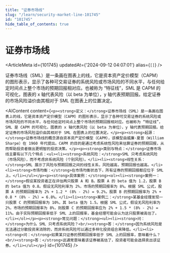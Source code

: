 ```yaml
---
title: "证券市场线"
slug: "/learn/security-market-line-101745"
id: "101745"
hide_table_of_contents: true
---
```



# 证券市场线

<ArticleMeta id={101745} updatedAt={'2024-09-12 04:07:01'} alias={`[]`} />
<div className='border-solid border-b border-t-0 my-4 border-[var(--ifm-color-gray-300)]' />

证券市场线（SML）是一条画在图表上的线，它是资本资产定价模型（CAPM）的图形表示，显示了各种可交易证券的系统风险或市场风险的不同水平，与任何给定时间点上整个市场的预期回报相对应。也被称为 “特征线”，SML 是 CAPM 的可视化，图表的 x 轴代表风险（以 beta 为单位），y 轴代表预期回报。给定证券的市场风险溢价由其相对于 SML 在图表上的位置决定。

<AIContent content={`<p><strong>定义：</strong>证券市场线（SML）是一条画在图表上的线，它是资本资产定价模型（CAPM）的图形表示，显示了各种可交易证券的系统风险或市场风险的不同水平，与任何给定时间点上整个市场的预期回报相对应。也被称为 “特征线”，SML 是 CAPM 的可视化，图表的 x 轴代表风险（以 beta 为单位），y 轴代表预期回报。给定证券的市场风险溢价由其相对于 SML 在图表上的位置决定。</p><p><strong>起源：</strong>证券市场线的概念源自资本资产定价模型（CAPM），该模型由威廉·夏普（William Sharpe）在 1960 年代提出。CAPM 的目的是通过考虑系统性风险来估算证券的预期回报，从而帮助投资者做出更明智的投资决策。</p><p><strong>类别与特点：</strong>证券市场线主要有以下几个特点：<ul><li><strong>系统风险：</strong>SML 只考虑系统风险（市场风险），而不考虑非系统风险（个别风险）。</li><li><strong>线性关系：</strong>SML 展示了风险与预期回报之间的线性关系，风险越高，预期回报也越高。</li><li><strong>市场均衡：</strong>在市场均衡状态下，所有证券的预期回报都应位于 SML 上。</li></ul></p><p><strong>具体案例：</strong><ol><li><strong>案例一：</strong>假设某投资者正在评估两只股票 A 和 B。股票 A 的 beta 值为 1.2，股票 B 的 beta 值为 0.8。假设无风险利率为 2%，市场的预期回报率为 8%。根据 SML 公式，股票 A 的预期回报率为 2% + 1.2 * (8% - 2%) = 9.2%，股票 B 的预期回报率为 2% + 0.8 * (8% - 2%) = 6.8%。</li><li><strong>案例二：</strong>某基金经理发现一只股票 C 的预期回报率为 10%，其 beta 值为 1.5。根据 SML 公式，假设无风险利率为 2%，市场的预期回报率为 8%，则股票 C 的预期回报率应为 2% + 1.5 * (8% - 2%) = 11%。由于实际预期回报率低于 SML 上的回报率，基金经理可能会认为这只股票被高估了。</li></ol></p><p><strong>常见问题：</strong><ul><li><strong>问：</strong>为什么 SML 只考虑系统风险？<br/><strong>答：</strong>因为系统风险是无法通过分散投资来消除的，而非系统风险可以通过多样化投资组合来降低。</li><li><strong>问：</strong>如果某只证券的预期回报率低于 SML 上的回报率，意味着什么？<br/><strong>答：</strong>这通常意味着该证券被高估了，投资者可能会选择卖出该证券。</li></ul></p>`} id={101745} />
